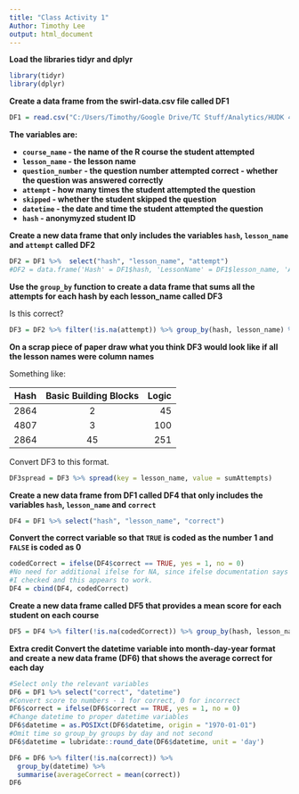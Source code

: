 ```yaml
---
title: "Class Activity 1"
Author: Timothy Lee
output: html_document
---
```



**Load the libraries tidyr and dplyr**

```r
library(tidyr)
library(dplyr)
```

**Create a data frame from the swirl-data.csv file called DF1**

```r
DF1 = read.csv("C:/Users/Timothy/Google Drive/TC Stuff/Analytics/HUDK 4050 & 4051 - Learning Analytics/projects/class-activity-1/swirl-data.csv", header = TRUE)
```

**The variables are:**

* **`course_name` - the name of the R course the student attempted**
* **`lesson_name` - the lesson name**
* **`question_number` - the question number attempted correct - whether the question was answered correctly**
* **`attempt` - how many times the student attempted the question**
* **`skipped` - whether the student skipped the question**
* **`datetime` - the date and time the student attempted the question**
* **`hash` - anonymyzed student ID**

**Create a new data frame that only includes the variables `hash`, `lesson_name` and `attempt` called DF2**

```r
DF2 = DF1 %>%  select("hash", "lesson_name", "attempt")
#DF2 = data.frame('Hash' = DF1$hash, 'LessonName' = DF1$lesson_name, 'Attempt' = DF1$attempt)
```

**Use the `group_by` function to create a data frame that sums all the attempts for each hash by each lesson_name called DF3**

Is this correct?
```r
DF3 = DF2 %>% filter(!is.na(attempt)) %>% group_by(hash, lesson_name) %>% summarise(sumAttempts = sum(attempt))
```

**On a scrap piece of paper draw what you think DF3 would look like if all the lesson names were column names**

Something like:

| Hash          | Basic Building Blocks     | Logic |
| ------------- |:-------------------------:| -----:|
| 2864          | 2                         | 45    |
| 4807          | 3                         | 100   |
| 2864          | 45                        | 251   |


Convert DF3 to this format.

```r
DF3spread = DF3 %>% spread(key = lesson_name, value = sumAttempts)
```

**Create a new data frame from DF1 called DF4 that only includes the variables `hash`, `lesson_name` and `correct`**

```r
DF4 = DF1 %>% select("hash", "lesson_name", "correct")
```

**Convert the correct variable so that `TRUE` is coded as the number 1 and `FALSE` is coded as 0**
```r
codedCorrect = ifelse(DF4$correct == TRUE, yes = 1, no = 0)
#No need for additional ifelse for NA, since ifelse documentation says "Missing values in test give missing values in the result."
#I checked and this appears to work.
DF4 = cbind(DF4, codedCorrect)
```

**Create a new data frame called DF5 that provides a mean score for each student on each course**

```r
DF5 = DF4 %>% filter(!is.na(codedCorrect)) %>% group_by(hash, lesson_name) %>% summarise(meanScore = mean(codedCorrect))
```

**Extra credit Convert the datetime variable into month-day-year format and create a new data frame (DF6) that shows the average correct for each day**

```r
#Select only the relevant variables
DF6 = DF1 %>% select("correct", "datetime")
#Convert score to numbers - 1 for correct, 0 for incorrect
DF6$correct = ifelse(DF6$correct == TRUE, yes = 1, no = 0)
#Change datetime to proper datetime variables
DF6$datetime = as.POSIXct(DF6$datetime, origin = "1970-01-01")
#Omit time so group_by groups by day and not second
DF6$datetime = lubridate::round_date(DF6$datetime, unit = 'day')

DF6 = DF6 %>% filter(!is.na(correct)) %>%
  group_by(datetime) %>%
  summarise(averageCorrect = mean(correct))
DF6

```

